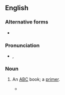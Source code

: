 {{also|absey book}}
==English==

===Alternative forms===
* {{l|en|absey book}}

===Pronunciation===
* {{a|UK}} {{enPR|ăbʹ-sē bo͝ok|ābʹ-sē bo͝ok}}, {{IPA|en|/ˈæb.siː bʊk/|/ˈeɪb.siː bʊk/}}

===Noun===
{{en-noun|head=[[absey]]-[[book]]}}

# {{lb|en|obsolete}} An [[ABC]] book; a [[primer]].
#* {{quote-book
|en
|year=c. 1590s
|first=William
|last=Shakespeare
|authorlink=William Shakespeare
|title={{w|King John (play)|King John}}
|section=Act 1, Scene 1
|passage=And then comes answer like an '''Absey book'''
}}